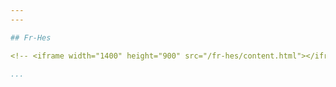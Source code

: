 ```yaml
---
---

## Fr-Hes

<!-- <iframe width="1400" height="900" src="/fr-hes/content.html"></iframe> -->

...
```


